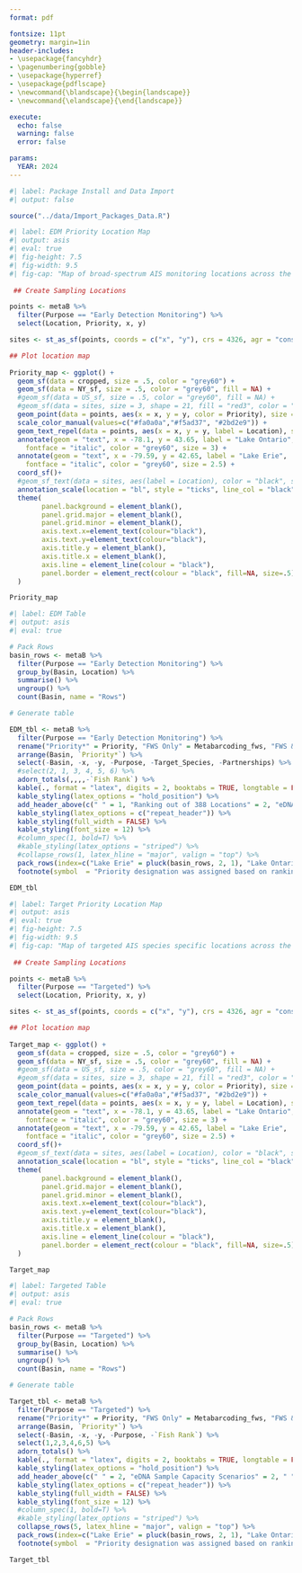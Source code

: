 ```yaml
---
format: pdf

fontsize: 11pt
geometry: margin=1in
header-includes:
- \usepackage{fancyhdr}
- \pagenumbering{gobble}
- \usepackage{hyperref}
- \usepackage{pdflscape}
- \newcommand{\blandscape}{\begin{landscape}}
- \newcommand{\elandscape}{\end{landscape}}

execute: 
  echo: false
  warning: false
  error: false

params:
  YEAR: 2024
---
```


```r
#| label: Package Install and Data Import
#| output: false

source("../data/Import_Packages_Data.R")
```

\colorbox{black}{\rlap{\huge\bfseries\textcolor{white}{U.S. Fish \& Wildlife Service}}\hspace{\linewidth}\hspace{-2\fboxsep}}\vspace{-.15cm}
\begin{flushleft}
\large\textbf{Lower Great Lakes Fish and Wildlife Conservation Office}\vspace{.15cm}
\newline
\large\textit{Aquatic Invasive Species Program}\vspace{.15cm}
\newline
\large\textbf{Early Detection Monitoring Metabarcoding Surviellance}\vspace{.25cm}

\large\textbf{Program Objective}

Describe program purpose. HPLs are selected based on their increased likelihood for invasion. Sampling focuses on harbors, rivers, and embayments of the Great Lakes as determined by a \href{https://cfpub.epa.gov/si/si_public_record_Report.cfm?dirEntryId=350136&Lab=CCTE}{risk-based prioritization framework for AIS in the Great Lakes}. 

Touch on following:
\begin{enumerate}
\item Describe EMD program. 
\item Describe what metabarcoding is?
\item How priority for each purpose (EDM vs Targeted) is chosen.
\item Partnerships and objectives of 2024 sampling.
\end{enumerate}

\end{flushleft}

\newpage

```r
#| label: EDM Priority Location Map
#| output: asis
#| eval: true
#| fig-height: 7.5
#| fig-width: 9.5
#| fig-cap: "Map of broad-spectrum AIS monitoring locations across the lower Great Lakes with their corresponding priority level (Red: High, Orange: Moderate, Blue: Low)."
 
 ## Create Sampling Locations

points <- metaB %>%
  filter(Purpose == "Early Detection Monitoring") %>% 
  select(Location, Priority, x, y)

sites <- st_as_sf(points, coords = c("x", "y"), crs = 4326, agr = "constant")

## Plot location map
 
Priority_map <- ggplot() + 
  geom_sf(data = cropped, size = .5, color = "grey60") +
  geom_sf(data = NY_sf, size = .5, color = "grey60", fill = NA) +
  #geom_sf(data = US_sf, size = .5, color = "grey60", fill = NA) +
  #geom_sf(data = sites, size = 3, shape = 21, fill = "red3", color = "red1", stroke = 1.25, alpha = .5) +
  geom_point(data = points, aes(x = x, y = y, color = Priority), size = 3, stroke = 1.25, alpha = .65) +
  scale_color_manual(values=c("#fa0a0a","#f5ad37", "#2bd2e9")) +
  geom_text_repel(data = points, aes(x = x, y = y, label = Location), size = 3.2, point.padding = 1, max.overlaps = Inf) + 
  annotate(geom = "text", x = -78.1, y = 43.65, label = "Lake Ontario", 
    fontface = "italic", color = "grey60", size = 3) +
  annotate(geom = "text", x = -79.59, y = 42.65, label = "Lake Erie", 
    fontface = "italic", color = "grey60", size = 2.5) +
  coord_sf()+
  #geom_sf_text(data = sites, aes(label = Location), color = "black", size = 2.6, nudge_y = -.15)  +
  annotation_scale(location = "bl", style = "ticks", line_col = "black", text_col = "black") +
  theme(
        panel.background = element_blank(),
        panel.grid.major = element_blank(), 
        panel.grid.minor = element_blank(),
        axis.text.x=element_text(colour="black"),
        axis.text.y=element_text(colour="black"),
        axis.title.y = element_blank(),
        axis.title.x = element_blank(),
        axis.line = element_line(colour = "black"),
        panel.border = element_rect(colour = "black", fill=NA, size=.5)
  )

Priority_map
```

\newpage
\blandscape

```r
#| label: EDM Table
#| output: asis
#| eval: true

# Pack Rows 
basin_rows <- metaB %>% 
  filter(Purpose == "Early Detection Monitoring") %>%
  group_by(Basin, Location) %>% 
  summarise() %>% 
  ungroup() %>% 
  count(Basin, name = "Rows")

# Generate table

EDM_tbl <- metaB %>% 
  filter(Purpose == "Early Detection Monitoring") %>% 
  rename("Priority*" = Priority, "FWS Only" = Metabarcoding_fws, "FWS & Partners" = Metabarcoding_all) %>% 
  arrange(Basin, `Priority*`) %>% 
  select(-Basin, -x, -y, -Purpose, -Target_Species, -Partnerships) %>% 
  #select(2, 1, 3, 4, 5, 6) %>% 
  adorn_totals(,,,,-`Fish Rank`) %>% 
  kable(., format = "latex", digits = 2, booktabs = TRUE, longtable = FALSE, caption = "Priority broad-spectrum AIS monitoring locations across the lower Great Lakes.", align = 'lcccc') %>%
  kable_styling(latex_options = "hold_position") %>%
  add_header_above(c(" " = 1, "Ranking out of 388 Locations" = 2, "eDNA Sample Capacity Scenarios" = 2)) %>%
  kable_styling(latex_options = c("repeat_header")) %>% 
  kable_styling(full_width = FALSE) %>%
  kable_styling(font_size = 12) %>%
  #column_spec(1, bold=T) %>% 
  #kable_styling(latex_options = "striped") %>%
  #collapse_rows(1, latex_hline = "major", valign = "top") %>% 
  pack_rows(index=c("Lake Erie" = pluck(basin_rows, 2, 1), "Lake Ontario" = pluck(basin_rows, 2, 2))) %>%
  footnote(symbol  = "Priority designation was assigned based on rankings from the risk-based prioritization framework.", threeparttable = T) 

EDM_tbl
```
\elandscape
\newpage

```r
#| label: Target Priority Location Map
#| output: asis
#| eval: true
#| fig-height: 7.5
#| fig-width: 9.5
#| fig-cap: "Map of targeted AIS species specific locations across the lower Great Lakes with their corresponding priority level (Red: High, Orange: Moderate, Blue: Low)."
 
 ## Create Sampling Locations

points <- metaB %>%
  filter(Purpose == "Targeted") %>% 
  select(Location, Priority, x, y)

sites <- st_as_sf(points, coords = c("x", "y"), crs = 4326, agr = "constant")

## Plot location map
 
Target_map <- ggplot() + 
  geom_sf(data = cropped, size = .5, color = "grey60") +
  geom_sf(data = NY_sf, size = .5, color = "grey60", fill = NA) +
  #geom_sf(data = US_sf, size = .5, color = "grey60", fill = NA) +
  #geom_sf(data = sites, size = 3, shape = 21, fill = "red3", color = "red1", stroke = 1.25, alpha = .5) +
  geom_point(data = points, aes(x = x, y = y, color = Priority), size = 3, stroke = 1.25, alpha = .65) +
  scale_color_manual(values=c("#fa0a0a","#f5ad37", "#2bd2e9")) +
  geom_text_repel(data = points, aes(x = x, y = y, label = Location), size = 3.2, point.padding = 1, max.overlaps = Inf) + 
  annotate(geom = "text", x = -78.1, y = 43.65, label = "Lake Ontario", 
    fontface = "italic", color = "grey60", size = 3) +
  annotate(geom = "text", x = -79.59, y = 42.65, label = "Lake Erie", 
    fontface = "italic", color = "grey60", size = 2.5) +
  coord_sf()+
  #geom_sf_text(data = sites, aes(label = Location), color = "black", size = 2.6, nudge_y = -.15)  +
  annotation_scale(location = "bl", style = "ticks", line_col = "black", text_col = "black") +
  theme(
        panel.background = element_blank(),
        panel.grid.major = element_blank(), 
        panel.grid.minor = element_blank(),
        axis.text.x=element_text(colour="black"),
        axis.text.y=element_text(colour="black"),
        axis.title.y = element_blank(),
        axis.title.x = element_blank(),
        axis.line = element_line(colour = "black"),
        panel.border = element_rect(colour = "black", fill=NA, size=.5)
  )

Target_map
```

\newpage
\blandscape

```r
#| label: Targeted Table
#| output: asis
#| eval: true

# Pack Rows 
basin_rows <- metaB %>% 
  filter(Purpose == "Targeted") %>%
  group_by(Basin, Location) %>% 
  summarise() %>% 
  ungroup() %>% 
  count(Basin, name = "Rows")

# Generate table

Target_tbl <- metaB %>% 
  filter(Purpose == "Targeted") %>% 
  rename("Priority*" = Priority, "FWS Only" = Metabarcoding_fws, "FWS & Partners" = Metabarcoding_all, "Target Species" = Target_Species) %>% 
  arrange(Basin, `Priority*`) %>% 
  select(-Basin, -x, -y, -Purpose, -`Fish Rank`) %>% 
  select(1,2,3,4,6,5) %>% 
  adorn_totals() %>% 
  kable(., format = "latex", digits = 2, booktabs = TRUE, longtable = FALSE, caption = "Priority targeted species-specific AIS monitoring locations across the lower Great Lakes.", align = 'lcccll') %>%
  kable_styling(latex_options = "hold_position") %>%
  add_header_above(c(" " = 2, "eDNA Sample Capacity Scenarios" = 2, " " = 2)) %>%
  kable_styling(latex_options = c("repeat_header")) %>% 
  kable_styling(full_width = FALSE) %>%
  kable_styling(font_size = 12) %>%
  #column_spec(1, bold=T) %>% 
  #kable_styling(latex_options = "striped") %>%
  collapse_rows(5, latex_hline = "major", valign = "top") %>% 
  pack_rows(index=c("Lake Erie" = pluck(basin_rows, 2, 1), "Lake Ontario" = pluck(basin_rows, 2, 2))) %>%
  footnote(symbol  = "Priority designation was assigned based on rankings from the risk-based prioritization framework.", threeparttable = T) 

Target_tbl
```

\elandscape

